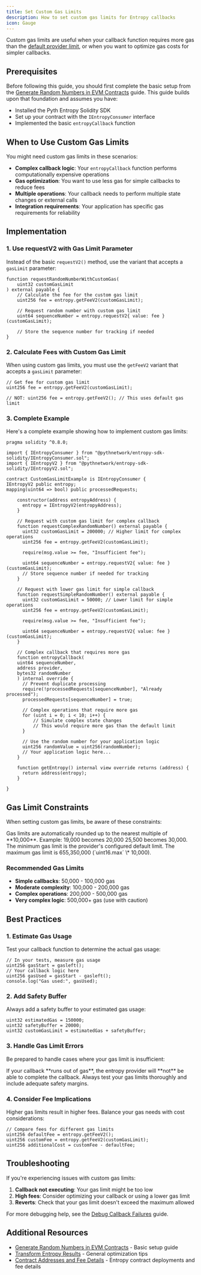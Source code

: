 ```yaml
---
title: Set Custom Gas Limits
description: How to set custom gas limits for Entropy callbacks
icon: Gauge
---
```



Custom gas limits are useful when your callback function requires more gas than the [default provider limit](./entropy/chainlist), or when you want to optimize gas costs for simpler callbacks.

## Prerequisites

Before following this guide, you should first complete the basic setup from the [Generate Random Numbers in EVM Contracts](./entropy/generate-random-numbers-evm.mdx) guide. This guide builds upon that foundation and assumes you have:

- Installed the Pyth Entropy Solidity SDK
- Set up your contract with the `IEntropyConsumer` interface
- Implemented the basic `entropyCallback` function

## When to Use Custom Gas Limits

You might need custom gas limits in these scenarios:

- **Complex callback logic**: Your `entropyCallback` function performs computationally expensive operations
- **Gas optimization**: You want to use less gas for simple callbacks to reduce fees
- **Multiple operations**: Your callback needs to perform multiple state changes or external calls
- **Integration requirements**: Your application has specific gas requirements for reliability

## Implementation

### 1. Use requestV2 with Gas Limit Parameter

Instead of the basic `requestV2()` method, use the variant that accepts a `gasLimit` parameter:

```solidity copy
function requestRandomNumberWithCustomGas(
    uint32 customGasLimit
) external payable {
    // Calculate the fee for the custom gas limit
    uint256 fee = entropy.getFeeV2(customGasLimit);

    // Request random number with custom gas limit
    uint64 sequenceNumber = entropy.requestV2{ value: fee }(customGasLimit);

    // Store the sequence number for tracking if needed
}
```

### 2. Calculate Fees with Custom Gas Limit

When using custom gas limits, you must use the `getFeeV2` variant that accepts a `gasLimit` parameter:

```solidity copy
// Get fee for custom gas limit
uint256 fee = entropy.getFeeV2(customGasLimit);

// NOT: uint256 fee = entropy.getFeeV2(); // This uses default gas limit
```

### 3. Complete Example

Here's a complete example showing how to implement custom gas limits:

```solidity copy
pragma solidity ^0.8.0;

import { IEntropyConsumer } from "@pythnetwork/entropy-sdk-solidity/IEntropyConsumer.sol";
import { IEntropyV2 } from "@pythnetwork/entropy-sdk-solidity/IEntropyV2.sol";

contract CustomGasLimitExample is IEntropyConsumer {
IEntropyV2 public entropy;
mapping(uint64 => bool) public processedRequests;

    constructor(address entropyAddress) {
      entropy = IEntropyV2(entropyAddress);
    }

    // Request with custom gas limit for complex callback
    function requestComplexRandomNumber() external payable {
      uint32 customGasLimit = 200000; // Higher limit for complex operations
      uint256 fee = entropy.getFeeV2(customGasLimit);

      require(msg.value >= fee, "Insufficient fee");

      uint64 sequenceNumber = entropy.requestV2{ value: fee }(customGasLimit);
      // Store sequence number if needed for tracking
    }

    // Request with lower gas limit for simple callback
    function requestSimpleRandomNumber() external payable {
      uint32 customGasLimit = 50000; // Lower limit for simple operations
      uint256 fee = entropy.getFeeV2(customGasLimit);

      require(msg.value >= fee, "Insufficient fee");

      uint64 sequenceNumber = entropy.requestV2{ value: fee }(customGasLimit);
    }

    // Complex callback that requires more gas
    function entropyCallback(
    uint64 sequenceNumber,
    address provider,
    bytes32 randomNumber
    ) internal override {
      // Prevent duplicate processing
      require(!processedRequests[sequenceNumber], "Already processed");
      processedRequests[sequenceNumber] = true;

      // Complex operations that require more gas
      for (uint i = 0; i < 10; i++) {
          // Simulate complex state changes
          // This would require more gas than the default limit
      }

      // Use the random number for your application logic
      uint256 randomValue = uint256(randomNumber);
      // Your application logic here...
    }

    function getEntropy() internal view override returns (address) {
      return address(entropy);
    }

}
```

## Gas Limit Constraints

When setting custom gas limits, be aware of these constraints:

<Callout type="info" title="Gas Limit Rules">
  Gas limits are automatically rounded up to the nearest multiple of **10,000**.
  Example: 19,000 becomes 20,000 25,500 becomes 30,000. The minimum gas limit is
  the provider's configured default limit. The maximum gas limit is 655,350,000
  (`uint16.max` \* 10,000).
</Callout>

### Recommended Gas Limits

- **Simple callbacks**: 50,000 - 100,000 gas
- **Moderate complexity**: 100,000 - 200,000 gas
- **Complex operations**: 200,000 - 500,000 gas
- **Very complex logic**: 500,000+ gas (use with caution)

## Best Practices

### 1. Estimate Gas Usage

Test your callback function to determine the actual gas usage:

```solidity copy
// In your tests, measure gas usage
uint256 gasStart = gasleft();
// Your callback logic here
uint256 gasUsed = gasStart - gasleft();
console.log("Gas used:", gasUsed);
```

### 2. Add Safety Buffer

Always add a safety buffer to your estimated gas usage:

```solidity copy
uint32 estimatedGas = 150000;
uint32 safetyBuffer = 20000;
uint32 customGasLimit = estimatedGas + safetyBuffer;
```

### 3. Handle Gas Limit Errors

Be prepared to handle cases where your gas limit is insufficient:

<Callout type="warning">
  If your callback **runs out of gas**, the entropy provider will **not** be
  able to complete the callback. Always test your gas limits thoroughly and
  include adequate safety margins.
</Callout>

### 4. Consider Fee Implications

Higher gas limits result in higher fees. Balance your gas needs with cost considerations:

```solidity copy
// Compare fees for different gas limits
uint256 defaultFee = entropy.getFeeV2();
uint256 customFee = entropy.getFeeV2(customGasLimit);
uint256 additionalCost = customFee - defaultFee;
```

## Troubleshooting

If you're experiencing issues with custom gas limits:

1. **Callback not executing**: Your gas limit might be too low
2. **High fees**: Consider optimizing your callback or using a lower gas limit
3. **Reverts**: Check that your gas limit doesn't exceed the maximum allowed

For more debugging help, see the [Debug Callback Failures](./entropy/debug-callback-failures) guide.

## Additional Resources

- [Generate Random Numbers in EVM Contracts](./entropy/generate-random-numbers-evm) - Basic setup guide
- [Transform Entropy Results](./entropy/transform-entropy-results) - General optimization tips
- [Contract Addresses and Fee Details](./entropy/chainlist) - Entropy contract deployments and fee details
